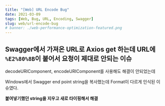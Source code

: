 ```yaml
---
title: "[Web] URL Encode Bug"
date: 2021-03-09
tags: [Web, Bug, URL, Encoding, Swagger]
slug: web/url-encode-bug
# banner: ./web-performance-optimization-featured.png
---
```


## Swagger에서 가져온 URL로 Axios get 하는데 URL에 `%E2%80%8B`이 붙어서 요청이 제대로 안되는 이슈

decodeURIComponent, encodeURIComponent를 사용해도 해결이 안되었는데

Windows에서 Swagger end point string을 복사했는데 Format이 다르게 인식된 이슈였다.

**붙여넣기했던 string을 지우고 새로 타이핑해서 해결**
